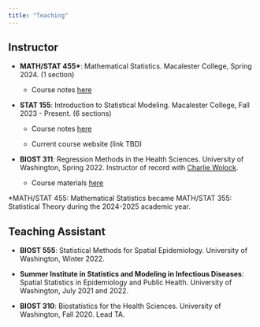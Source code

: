 ```yaml
---
title: "Teaching"
---
```


## Instructor

-   **MATH/STAT 455\***: Mathematical Statistics. Macalester College, Spring 2024. (1 section)

    -   Course notes [here](https://mac-stat.github.io/MathStat355Notes/)

-   **STAT 155**: Introduction to Statistical Modeling. Macalester College, Fall 2023 - Present. (6 sections)

    -   Course notes [here](https://mac-stat.github.io/Stat155Notes/)

    -   Current course website (link TBD)

-   **BIOST 311**: Regression Methods in the Health Sciences. University of Washington, Spring 2022. Instructor of record with [Charlie Wolock](https://cwolock.github.io/teaching).

    -   Course materials [here](https://github.com/cwolock/BIOST311)

\*MATH/STAT 455: Mathematical Statistics became MATH/STAT 355: Statistical Theory during the 2024-2025 academic year.

## Teaching Assistant

-   **BIOST 555**: Statistical Methods for Spatial Epidemiology. University of Washington, Winter 2022.

-   **Summer Institute in Statistics and Modeling in Infectious Diseases**: Spatial Statistics in Epidemiology and Public Health. University of Washington, July 2021 and 2022.

-   **BIOST 310**: Biostatistics for the Health Sciences. University of Washington, Fall 2020. Lead TA.
